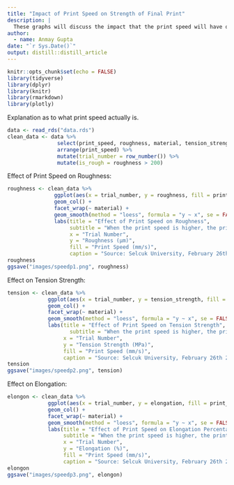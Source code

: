 ```yaml
---
title: "Impact of Print Speed on Strength of Final Print"
description: |
  These graphs will discuss the impact that the print speed will have on a 3D print.
author:
  - name: Anmay Gupta
date: "`r Sys.Date()`"
output: distill::distill_article
---
```


```r
knitr::opts_chunk$set(echo = FALSE)
library(tidyverse)
library(dplyr)
library(knitr)
library(rmarkdown)
library(plotly)
```


Explanation as to what print speed actually is.

```r
data <- read_rds("data.rds")
clean_data <- data %>%
                select(print_speed, roughness, material, tension_strength, elongation) %>%
                arrange(print_speed) %>% 
                mutate(trial_number = row_number()) %>%
                mutate(is_rough = roughness > 200)
```

Effect of Print Speed on Roughness:

```r
roughness <- clean_data %>%
               ggplot(aes(x = trial_number, y = roughness, fill = print_speed)) +
               geom_col() +
               facet_wrap(~ material) +
               geom_smooth(method = "loess", formula = "y ~ x", se = FALSE) + 
               labs(title = "Effect of Print Speed on Roughness",
                    subtitle = "When the print speed is higher, the printer is more\nlikely to make mistakes and create a rougher surface.",
                    x = "Trial Number",
                    y = "Roughness (µm)",
                    fill = "Print Speed (mm/s)",
                    caption = "Source: Selcuk University, February 26th 2019")
roughness
ggsave("images/speedp1.png", roughness)
```

Effect on Tension Strength:

```r
tension <- clean_data %>%
             ggplot(aes(x = trial_number, y = tension_strength, fill = print_speed)) +
             geom_col() +
             facet_wrap(~ material) +
             geom_smooth(method = "loess", formula = "y ~ x", se = FALSE) + 
             labs(title = "Effect of Print Speed on Tension Strength",
                    subtitle = "When the print speed is higher, the print is less likely to\nsustain a high load.",
                  x = "Trial Number",
                  y = "Tension Strength (MPa)",
                  fill = "Print Speed (mm/s)",
                  caption = "Source: Selcuk University, February 26th 2019")
tension
ggsave("images/speedp2.png", tension)
```

Effect on Elongation:

```r
elongon <- clean_data %>%
             ggplot(aes(x = trial_number, y = elongation, fill = print_speed)) +
             geom_col() +
             facet_wrap(~ material) +
             geom_smooth(method = "loess", formula = "y ~ x", se = FALSE) + 
             labs(title = "Effect of Print Speed on Elongation Percentage",
                  subtitle = "When the print speed is higher, the print is less likely to\nelongate and deform.",
                  x = "Trial Number",
                  y = "Elongation (%)",
                  fill = "Print Speed (mm/s)",
                  caption = "Source: Selcuk University, February 26th 2019")
elongon
ggsave("images/speedp3.png", elongon)
```


